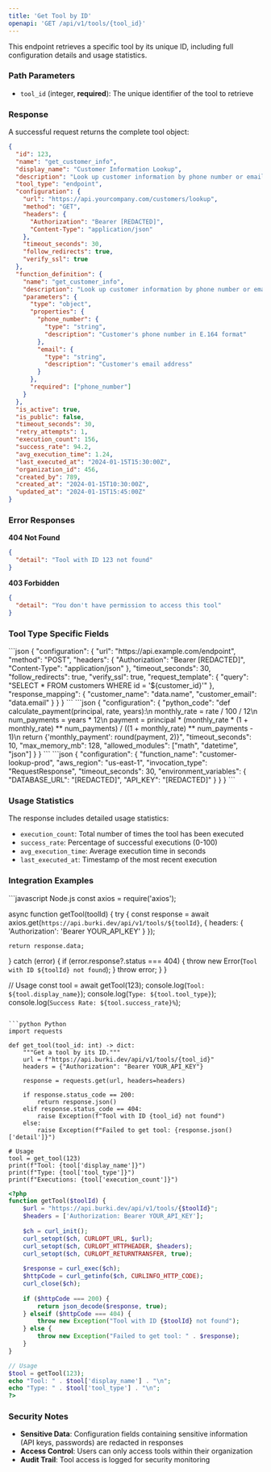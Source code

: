 ```yaml
---
title: 'Get Tool by ID'
openapi: 'GET /api/v1/tools/{tool_id}'
---
```


This endpoint retrieves a specific tool by its unique ID, including full configuration details and usage statistics.

### Path Parameters

- `tool_id` (integer, **required**): The unique identifier of the tool to retrieve

### Response

A successful request returns the complete tool object:

```json Response
{
  "id": 123,
  "name": "get_customer_info",
  "display_name": "Customer Information Lookup",
  "description": "Look up customer information by phone number or email",
  "tool_type": "endpoint",
  "configuration": {
    "url": "https://api.yourcompany.com/customers/lookup",
    "method": "GET",
    "headers": {
      "Authorization": "Bearer [REDACTED]",
      "Content-Type": "application/json"
    },
    "timeout_seconds": 30,
    "follow_redirects": true,
    "verify_ssl": true
  },
  "function_definition": {
    "name": "get_customer_info",
    "description": "Look up customer information by phone number or email",
    "parameters": {
      "type": "object",
      "properties": {
        "phone_number": {
          "type": "string",
          "description": "Customer's phone number in E.164 format"
        },
        "email": {
          "type": "string",
          "description": "Customer's email address"
        }
      },
      "required": ["phone_number"]
    }
  },
  "is_active": true,
  "is_public": false,
  "timeout_seconds": 30,
  "retry_attempts": 1,
  "execution_count": 156,
  "success_rate": 94.2,
  "avg_execution_time": 1.24,
  "last_executed_at": "2024-01-15T15:30:00Z",
  "organization_id": 456,
  "created_by": 789,
  "created_at": "2024-01-15T10:30:00Z",
  "updated_at": "2024-01-15T15:45:00Z"
}
```

### Error Responses

**404 Not Found**
```json
{
  "detail": "Tool with ID 123 not found"
}
```

**403 Forbidden**
```json
{
  "detail": "You don't have permission to access this tool"
}
```

### Tool Type Specific Fields

<Accordion title="Endpoint Tool Configuration">
```json
{
  "configuration": {
    "url": "https://api.example.com/endpoint",
    "method": "POST",
    "headers": {
      "Authorization": "Bearer [REDACTED]",
      "Content-Type": "application/json"
    },
    "timeout_seconds": 30,
    "follow_redirects": true,
    "verify_ssl": true,
    "request_template": {
      "query": "SELECT * FROM customers WHERE id = '${customer_id}'"
    },
    "response_mapping": {
      "customer_name": "data.name",
      "customer_email": "data.email"
    }
  }
}
```
</Accordion>

<Accordion title="Python Function Tool Configuration">
```json
{
  "configuration": {
    "python_code": "def calculate_payment(principal, rate, years):\n    monthly_rate = rate / 100 / 12\n    num_payments = years * 12\n    payment = principal * (monthly_rate * (1 + monthly_rate) ** num_payments) / ((1 + monthly_rate) ** num_payments - 1)\n    return {'monthly_payment': round(payment, 2)}",
    "timeout_seconds": 10,
    "max_memory_mb": 128,
    "allowed_modules": ["math", "datetime", "json"]
  }
}
```
</Accordion>

<Accordion title="AWS Lambda Tool Configuration">
```json
{
  "configuration": {
    "function_name": "customer-lookup-prod",
    "aws_region": "us-east-1",
    "invocation_type": "RequestResponse",
    "timeout_seconds": 30,
    "environment_variables": {
      "DATABASE_URL": "[REDACTED]",
      "API_KEY": "[REDACTED]"
    }
  }
}
```
</Accordion>

### Usage Statistics

The response includes detailed usage statistics:

- `execution_count`: Total number of times the tool has been executed
- `success_rate`: Percentage of successful executions (0-100)
- `avg_execution_time`: Average execution time in seconds
- `last_executed_at`: Timestamp of the most recent execution

### Integration Examples

<CodeGroup>
```javascript Node.js
const axios = require('axios');

async function getTool(toolId) {
  try {
    const response = await axios.get(`https://api.burki.dev/api/v1/tools/${toolId}`, {
      headers: {
        'Authorization': 'Bearer YOUR_API_KEY'
      }
    });
    
    return response.data;
  } catch (error) {
    if (error.response?.status === 404) {
      throw new Error(`Tool with ID ${toolId} not found`);
    }
    throw error;
  }
}

// Usage
const tool = await getTool(123);
console.log(`Tool: ${tool.display_name}`);
console.log(`Type: ${tool.tool_type}`);
console.log(`Success Rate: ${tool.success_rate}%`);
```

```python Python
import requests

def get_tool(tool_id: int) -> dict:
    """Get a tool by its ID."""
    url = f"https://api.burki.dev/api/v1/tools/{tool_id}"
    headers = {"Authorization": "Bearer YOUR_API_KEY"}
    
    response = requests.get(url, headers=headers)
    
    if response.status_code == 200:
        return response.json()
    elif response.status_code == 404:
        raise Exception(f"Tool with ID {tool_id} not found")
    else:
        raise Exception(f"Failed to get tool: {response.json()['detail']}")

# Usage
tool = get_tool(123)
print(f"Tool: {tool['display_name']}")
print(f"Type: {tool['tool_type']}")
print(f"Executions: {tool['execution_count']}")
```

```php PHP
<?php
function getTool($toolId) {
    $url = "https://api.burki.dev/api/v1/tools/{$toolId}";
    $headers = ['Authorization: Bearer YOUR_API_KEY'];
    
    $ch = curl_init();
    curl_setopt($ch, CURLOPT_URL, $url);
    curl_setopt($ch, CURLOPT_HTTPHEADER, $headers);
    curl_setopt($ch, CURLOPT_RETURNTRANSFER, true);
    
    $response = curl_exec($ch);
    $httpCode = curl_getinfo($ch, CURLINFO_HTTP_CODE);
    curl_close($ch);
    
    if ($httpCode === 200) {
        return json_decode($response, true);
    } elseif ($httpCode === 404) {
        throw new Exception("Tool with ID {$toolId} not found");
    } else {
        throw new Exception("Failed to get tool: " . $response);
    }
}

// Usage
$tool = getTool(123);
echo "Tool: " . $tool['display_name'] . "\n";
echo "Type: " . $tool['tool_type'] . "\n";
?>
```
</CodeGroup>

### Security Notes

- **Sensitive Data**: Configuration fields containing sensitive information (API keys, passwords) are redacted in responses
- **Access Control**: Users can only access tools within their organization
- **Audit Trail**: Tool access is logged for security monitoring

